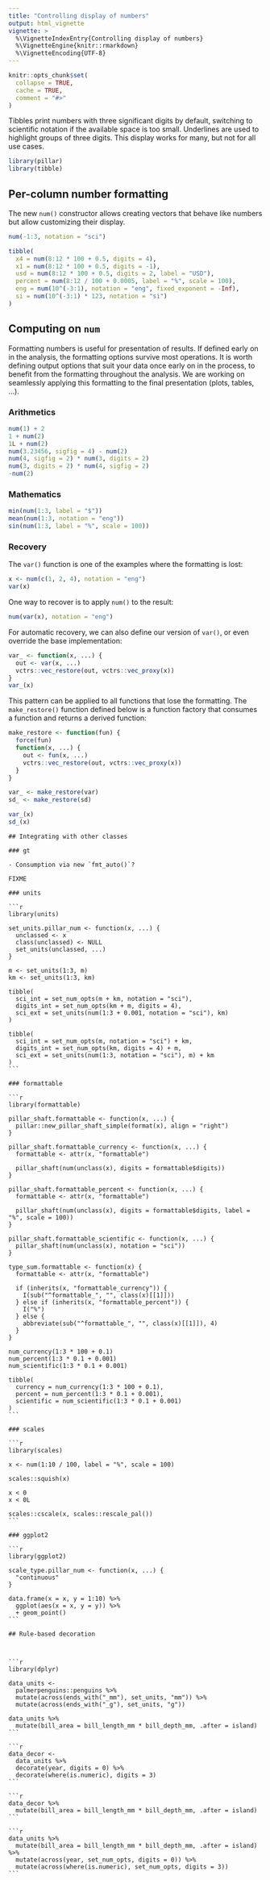 ```yaml
---
title: "Controlling display of numbers"
output: html_vignette
vignette: >
  %\VignetteIndexEntry{Controlling display of numbers}
  %\VignetteEngine{knitr::rmarkdown}
  %\VignetteEncoding{UTF-8}
---
```


```r
knitr::opts_chunk$set(
  collapse = TRUE,
  cache = TRUE,
  comment = "#>"
)
```

Tibbles print numbers with three significant digits by default, switching to scientific notation if the available space is too small.
Underlines are used to highlight groups of three digits.
This display works for many, but not for all use cases.

```r
library(pillar)
library(tibble)
```

## Per-column number formatting

The new `num()` constructor allows creating vectors that behave like numbers but allow customizing their display.

```r
num(-1:3, notation = "sci")

tibble(
  x4 = num(8:12 * 100 + 0.5, digits = 4),
  x1 = num(8:12 * 100 + 0.5, digits = -1),
  usd = num(8:12 * 100 + 0.5, digits = 2, label = "USD"),
  percent = num(8:12 / 100 + 0.0005, label = "%", scale = 100),
  eng = num(10^(-3:1), notation = "eng", fixed_exponent = -Inf),
  si = num(10^(-3:1) * 123, notation = "si")
)
```


## Computing on `num`

Formatting numbers is useful for presentation of results.
If defined early on in the analysis, the formatting options survive most operations.
It is worth defining output options that suit your data once early on in the process, to benefit from the formatting throughout the analysis.
We are working on seamlessly applying this formatting to the final presentation (plots, tables, ...).


### Arithmetics

```r
num(1) + 2
1 + num(2)
1L + num(2)
num(3.23456, sigfig = 4) - num(2)
num(4, sigfig = 2) * num(3, digits = 2)
num(3, digits = 2) * num(4, sigfig = 2)
-num(2)
```

### Mathematics

```r
min(num(1:3, label = "$"))
mean(num(1:3, notation = "eng"))
sin(num(1:3, label = "%", scale = 100))
```

### Recovery

The `var()` function is one of the examples where the formatting is lost:

```r
x <- num(c(1, 2, 4), notation = "eng")
var(x)
```

One way to recover is to apply `num()` to the result:

```r
num(var(x), notation = "eng")
```

For automatic recovery, we can also define our version of `var()`, or even override the base implementation:

```r
var_ <- function(x, ...) {
  out <- var(x, ...)
  vctrs::vec_restore(out, vctrs::vec_proxy(x))
}
var_(x)
```

This pattern can be applied to all functions that lose the formatting.
The `make_restore()` function defined below is a function factory that consumes a function and returns a derived function:

```r
make_restore <- function(fun) {
  force(fun)
  function(x, ...) {
    out <- fun(x, ...)
    vctrs::vec_restore(out, vctrs::vec_proxy(x))
  }
}

var_ <- make_restore(var)
sd_ <- make_restore(sd)

var_(x)
sd_(x)
```

`````asis

## Integrating with other classes

### gt

- Consumption via new `fmt_auto()`?

FIXME

### units

```r
library(units)

set_units.pillar_num <- function(x, ...) {
  unclassed <- x
  class(unclassed) <- NULL
  set_units(unclassed, ...)
}

m <- set_units(1:3, m)
km <- set_units(1:3, km)

tibble(
  sci_int = set_num_opts(m + km, notation = "sci"),
  digits_int = set_num_opts(km + m, digits = 4),
  sci_ext = set_units(num(1:3 + 0.001, notation = "sci"), km)
)

tibble(
  sci_int = set_num_opts(m, notation = "sci") + km,
  digits_int = set_num_opts(km, digits = 4) + m,
  sci_ext = set_units(num(1:3, notation = "sci"), m) + km
)
```

### formattable

```r
library(formattable)

pillar_shaft.formattable <- function(x, ...) {
  pillar::new_pillar_shaft_simple(format(x), align = "right")
}

pillar_shaft.formattable_currency <- function(x, ...) {
  formattable <- attr(x, "formattable")

  pillar_shaft(num(unclass(x), digits = formattable$digits))
}

pillar_shaft.formattable_percent <- function(x, ...) {
  formattable <- attr(x, "formattable")

  pillar_shaft(num(unclass(x), digits = formattable$digits, label = "%", scale = 100))
}

pillar_shaft.formattable_scientific <- function(x, ...) {
  pillar_shaft(num(unclass(x), notation = "sci"))
}

type_sum.formattable <- function(x) {
  formattable <- attr(x, "formattable")

  if (inherits(x, "formattable_currency")) {
    I(sub("^formattable_", "", class(x)[[1]]))
  } else if (inherits(x, "formattable_percent")) {
    I("%")
  } else {
    abbreviate(sub("^formattable_", "", class(x)[[1]]), 4)
  }
}

num_currency(1:3 * 100 + 0.1)
num_percent(1:3 * 0.1 + 0.001)
num_scientific(1:3 * 0.1 + 0.001)

tibble(
  currency = num_currency(1:3 * 100 + 0.1),
  percent = num_percent(1:3 * 0.1 + 0.001),
  scientific = num_scientific(1:3 * 0.1 + 0.001)
)
```

### scales

```r
library(scales)

x <- num(1:10 / 100, label = "%", scale = 100)

scales::squish(x)

x < 0
x < 0L

scales::cscale(x, scales::rescale_pal())
```

### ggplot2

```r
library(ggplot2)

scale_type.pillar_num <- function(x, ...) {
  "continuous"
}

data.frame(x = x, y = 1:10) %>%
  ggplot(aes(x = x, y = y)) %>%
  + geom_point()
```

## Rule-based decoration



```r
library(dplyr)

data_units <-
  palmerpenguins::penguins %>%
  mutate(across(ends_with("_mm"), set_units, "mm")) %>%
  mutate(across(ends_with("_g"), set_units, "g"))

data_units %>%
  mutate(bill_area = bill_length_mm * bill_depth_mm, .after = island)
```

```r
data_decor <-
  data_units %>%
  decorate(year, digits = 0) %>%
  decorate(where(is.numeric), digits = 3)
```

```r
data_decor %>%
  mutate(bill_area = bill_length_mm * bill_depth_mm, .after = island)
```

```r
data_units %>%
  mutate(bill_area = bill_length_mm * bill_depth_mm, .after = island) %>%
  mutate(across(year, set_num_opts, digits = 0)) %>%
  mutate(across(where(is.numeric), set_num_opts, digits = 3))
```

`````
